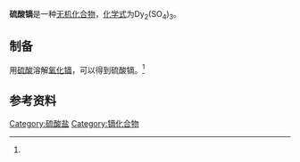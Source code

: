 {{chembox
| verifiedrevid = 
|   Name = 硫酸镝
|   ImageFile = Dysprosium-sulfate.jpg
|   ImageName = 
|   OtherNames = 
|   IUPACName = 
| Section1 = {{Chembox Identifiers
|   ChemSpiderID_Ref = {{chemspidercite|correct|chemspider}}
| ChemSpiderID = 
| PubChem = 
| InChI =
| InChIKey =
| SMILES = 
| StdInChI_Ref = {{stdinchicite|correct|chemspider}}
| StdInChI =
| StdInChIKey_Ref = {{stdinchicite|correct|chemspider}}
| StdInChIKey = 
| CASNo = 14373-91-2
| CASNo_Ref = {{cascite|correct|CAS}}
| CASNo_Comment = 无水
| CASNo2 = 10031-50-2
| CASNo2_Ref = {{cascite|correct|CAS}}
| CASNo2_Comment = 八水

  }}
| Section2 = {{Chembox Properties
|   Formula = Dy<sub>2</sub>(SO<sub>4</sub>)<sub>3</sub>
|   MolarMass = 757.313（八水）
|   Appearance = 黄色单斜晶体（八水）<ref name=zb>《无机化合物制备手册》.朱文祥 主编. 化学工业出版社. P<sub>701</sub>. 【XVI-104】八水硫酸镝（dysprosium sulfate octahydrate）</ref>
|   Density = 
|   MeltingPt = 
|   Solubility = 5.07g（20℃，八水）
|   BoilingPt = 
|   Solvent =
|   SolubleOther = 
  }}
| Section7 = {{Chembox Hazards
|  EUHazardSymbol =
|  RPhrases =
|  SPhrases =
|  FlashPt = 
|  pKa = 
|  pKb = 
|  EUClass =
|  EUIndex = 
|  MainHazards = 
|  NFPA-H = 
|  NFPA-F = 
|  NFPA-R = 
|  NFPA-O = 
|  RSPhrases = 
|  Autoignition = 
|  ExploLimits = 
|  PEL = 
  }}
| Section8 = {{Chembox Related
|   Function = 
|   OtherFunctn = 
|   OtherAnions = [[硝酸镝|硝酸镝]]<br />[[氧化镝|氧化镝]]
|   OtherCations = [[硫酸铽|硫酸铽]]<br />[[硫酸钬|硫酸钬]]
|   OtherCpds = 
  }}
}}

'''硫酸镝'''是一种[[无机化合物|无机化合物]]，[[化学式|化学式]]为Dy<sub>2</sub>(SO<sub>4</sub>)<sub>3</sub>。

==制备==
用[[硫酸|硫酸]]溶解[[氧化镝|氧化镝]]，可以得到硫酸镝。<ref name=zb />
==参考资料==
{{reflist}}

{{镝化合物}}
{{硫酸盐}}
[[Category:硫酸盐|Category:硫酸盐]]
[[Category:镝化合物|Category:镝化合物]]